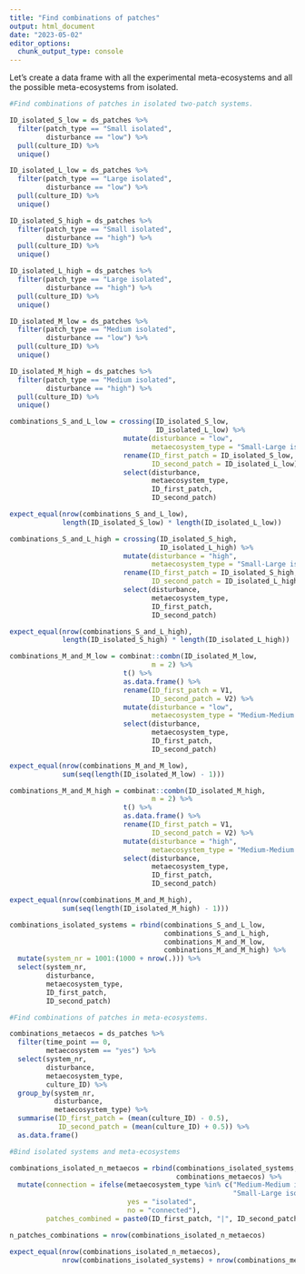```yaml
---
title: "Find combinations of patches"
output: html_document
date: "2023-05-02"
editor_options: 
  chunk_output_type: console
---
```


Let's create a data frame with all the experimental meta-ecosystems and all the possible meta-ecosystems from isolated. 

```r

#Find combinations of patches in isolated two-patch systems.

ID_isolated_S_low = ds_patches %>%
  filter(patch_type == "Small isolated",
         disturbance == "low") %>%
  pull(culture_ID) %>%
  unique()

ID_isolated_L_low = ds_patches %>%
  filter(patch_type == "Large isolated",
         disturbance == "low") %>%
  pull(culture_ID) %>%
  unique()

ID_isolated_S_high = ds_patches %>%
  filter(patch_type == "Small isolated",
         disturbance == "high") %>%
  pull(culture_ID) %>%
  unique()

ID_isolated_L_high = ds_patches %>%
  filter(patch_type == "Large isolated",
         disturbance == "high") %>%
  pull(culture_ID) %>%
  unique()

ID_isolated_M_low = ds_patches %>%
  filter(patch_type == "Medium isolated",
         disturbance == "low") %>%
  pull(culture_ID) %>%
  unique()

ID_isolated_M_high = ds_patches %>%
  filter(patch_type == "Medium isolated",
         disturbance == "high") %>%
  pull(culture_ID) %>%
  unique()

combinations_S_and_L_low = crossing(ID_isolated_S_low,
                                    ID_isolated_L_low) %>%
                            mutate(disturbance = "low",
                                   metaecosystem_type = "Small-Large isolated") %>%
                            rename(ID_first_patch = ID_isolated_S_low,
                                   ID_second_patch = ID_isolated_L_low) %>%
                            select(disturbance,
                                   metaecosystem_type,
                                   ID_first_patch,
                                   ID_second_patch)

expect_equal(nrow(combinations_S_and_L_low),
             length(ID_isolated_S_low) * length(ID_isolated_L_low))

combinations_S_and_L_high = crossing(ID_isolated_S_high,
                                     ID_isolated_L_high) %>%
                            mutate(disturbance = "high",
                                   metaecosystem_type = "Small-Large isolated") %>%
                            rename(ID_first_patch = ID_isolated_S_high,
                                   ID_second_patch = ID_isolated_L_high) %>%
                            select(disturbance,
                                   metaecosystem_type,
                                   ID_first_patch,
                                   ID_second_patch)

expect_equal(nrow(combinations_S_and_L_high),
             length(ID_isolated_S_high) * length(ID_isolated_L_high))

combinations_M_and_M_low = combinat::combn(ID_isolated_M_low,
                                   m = 2) %>%
                            t() %>%
                            as.data.frame() %>%
                            rename(ID_first_patch = V1,
                                   ID_second_patch = V2) %>%
                            mutate(disturbance = "low",
                                   metaecosystem_type = "Medium-Medium isolated") %>%
                            select(disturbance,
                                   metaecosystem_type,
                                   ID_first_patch,
                                   ID_second_patch)

expect_equal(nrow(combinations_M_and_M_low),
             sum(seq(length(ID_isolated_M_low) - 1)))

combinations_M_and_M_high = combinat::combn(ID_isolated_M_high,
                                   m = 2) %>%
                            t() %>%
                            as.data.frame() %>%
                            rename(ID_first_patch = V1,
                                   ID_second_patch = V2) %>%
                            mutate(disturbance = "high",
                                   metaecosystem_type = "Medium-Medium isolated") %>%
                            select(disturbance,
                                   metaecosystem_type,
                                   ID_first_patch,
                                   ID_second_patch)

expect_equal(nrow(combinations_M_and_M_high),
             sum(seq(length(ID_isolated_M_high) - 1)))

combinations_isolated_systems = rbind(combinations_S_and_L_low,
                                      combinations_S_and_L_high,
                                      combinations_M_and_M_low,
                                      combinations_M_and_M_high) %>%
  mutate(system_nr = 1001:(1000 + nrow(.))) %>%
  select(system_nr,
         disturbance,
         metaecosystem_type,
         ID_first_patch,
         ID_second_patch)
```

```r

#Find combinations of patches in meta-ecosystems.

combinations_metaecos = ds_patches %>%
  filter(time_point == 0,
         metaecosystem == "yes") %>%
  select(system_nr,
         disturbance,
         metaecosystem_type,
         culture_ID) %>%
  group_by(system_nr,
           disturbance,
           metaecosystem_type) %>%
  summarise(ID_first_patch = (mean(culture_ID) - 0.5),
            ID_second_patch = (mean(culture_ID) + 0.5)) %>%
  as.data.frame()
```

```r

#Bind isolated systems and meta-ecosystems

combinations_isolated_n_metaecos = rbind(combinations_isolated_systems,
                                         combinations_metaecos) %>%
  mutate(connection = ifelse(metaecosystem_type %in% c("Medium-Medium isolated",
                                                       "Small-Large isolated"),
                             yes = "isolated",
                             no = "connected"),
         patches_combined = paste0(ID_first_patch, "|", ID_second_patch))

n_patches_combinations = nrow(combinations_isolated_n_metaecos)

expect_equal(nrow(combinations_isolated_n_metaecos), 
             nrow(combinations_isolated_systems) + nrow(combinations_metaecos))
```